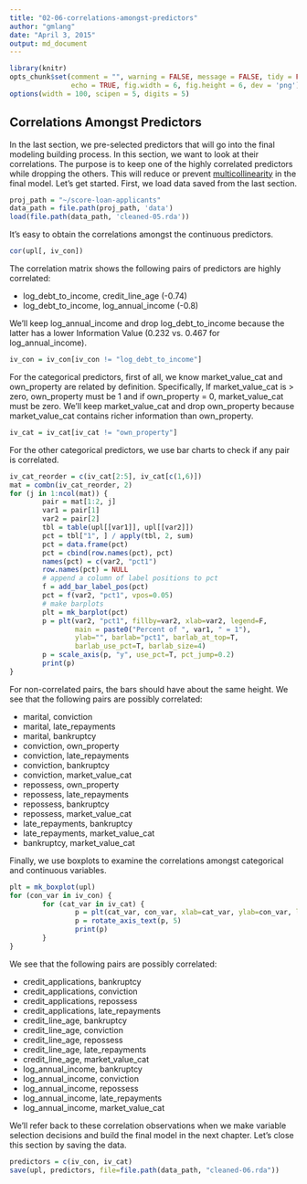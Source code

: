 ```yaml
---
title: "02-06-correlations-amongst-predictors"
author: "gmlang"
date: "April 3, 2015"
output: md_document
---
```


```r
library(knitr)
opts_chunk$set(comment = "", warning = FALSE, message = FALSE, tidy = FALSE,
               echo = TRUE, fig.width = 6, fig.height = 6, dev = 'png')
options(width = 100, scipen = 5, digits = 5)
```

## Correlations Amongst Predictors

In the last section, we pre-selected predictors that will go into the final modeling building process. In this section, we want to look at their correlations. The purpose is to keep one of the highly correlated predictors while dropping the others. This will reduce or prevent [multicollinearity](http://en.wikipedia.org/wiki/Multicollinearity) in the final model. Let's get started. First, we load data saved from the last section.
        
```r
proj_path = "~/score-loan-applicants"
data_path = file.path(proj_path, 'data')
load(file.path(data_path, 'cleaned-05.rda'))
```

It's easy to obtain the correlations amongst the continuous predictors.

```r
cor(upl[, iv_con])
```

The correlation matrix shows the following pairs of predictors are highly correlated:

* log_debt_to_income, credit_line_age (-0.74)
* log_debt_to_income, log_annual_income (-0.8)

We'll keep log_annual_income and drop log_debt_to_income because the latter has a lower Information Value (0.232 vs. 0.467 for log_annual_income).

```r
iv_con = iv_con[iv_con != "log_debt_to_income"]
```

For the categorical predictors, first of all, we know market_value_cat and own_property are related by definition. Specifically, If market_value_cat is > zero, own_property must be 1 and if own_property = 0, market_value_cat must be zero. We'll keep market_value_cat and drop own_property because market_value_cat contains richer information than own_property. 

```r
iv_cat = iv_cat[iv_cat != "own_property"]
```

For the other categorical predictors, we use bar charts to check if any pair is correlated.

```r
iv_cat_reorder = c(iv_cat[2:5], iv_cat[c(1,6)])
mat = combn(iv_cat_reorder, 2)
for (j in 1:ncol(mat)) {
        pair = mat[1:2, j]
        var1 = pair[1]
        var2 = pair[2]
        tbl = table(upl[[var1]], upl[[var2]])
        pct = tbl["1", ] / apply(tbl, 2, sum)
        pct = data.frame(pct)
        pct = cbind(row.names(pct), pct)
        names(pct) = c(var2, "pct1")
        row.names(pct) = NULL
        # append a column of label positions to pct
        f = add_bar_label_pos(pct)
        pct = f(var2, "pct1", vpos=0.05)
        # make barplots
        plt = mk_barplot(pct)
        p = plt(var2, "pct1", fillby=var2, xlab=var2, legend=F,
                main = paste0("Percent of ", var1, " = 1"),
                ylab="", barlab="pct1", barlab_at_top=T,
                barlab_use_pct=T, barlab_size=4)
        p = scale_axis(p, "y", use_pct=T, pct_jump=0.2)
        print(p)
}
```

For non-correlated pairs, the bars should have about the same height. We see that the following pairs are possibly correlated:

* marital, conviction
* marital, late_repayments
* marital, bankruptcy
* conviction, own_property
* conviction, late_repayments
* conviction, bankruptcy
* conviction, market_value_cat
* repossess, own_property
* repossess, late_repayments
* repossess, bankruptcy
* repossess, market_value_cat
* late_repayments, bankruptcy
* late_repayments, market_value_cat
* bankruptcy, market_value_cat

Finally, we use boxplots to examine the correlations amongst categorical and continuous variables.

```r
plt = mk_boxplot(upl)
for (con_var in iv_con) {
        for (cat_var in iv_cat) {
                p = plt(cat_var, con_var, xlab=cat_var, ylab=con_var, legend=F)
                p = rotate_axis_text(p, 5)
                print(p)
        }
}
```

We see that the following pairs are possibly correlated:

* credit_applications, bankruptcy
* credit_applications, conviction
* credit_applications, repossess
* credit_applications, late_repayments
* credit_line_age, bankruptcy
* credit_line_age, conviction
* credit_line_age, repossess
* credit_line_age, late_repayments
* credit_line_age, market_value_cat
* log_annual_income, bankruptcy
* log_annual_income, conviction
* log_annual_income, repossess
* log_annual_income, late_repayments
* log_annual_income, market_value_cat 

We'll refer back to these correlation observations when we make variable selection decisions and build the final model in the next chapter. Let's close this section by saving the data.

```r
predictors = c(iv_con, iv_cat)
save(upl, predictors, file=file.path(data_path, "cleaned-06.rda"))
```
